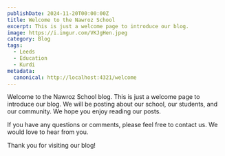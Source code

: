 ```yaml
---
publishDate: 2024-11-20T00:00:00Z
title: Welcome to the Nawroz School
excerpt: This is just a welcome page to introduce our blog.
image: https://i.imgur.com/VKJgHen.jpeg
category: Blog
tags:
  - Leeds
  - Education
  - Kurdi
metadata:
  canonical: http://localhost:4321/welcome
---
```


Welcome to the Nawroz School blog. This is just a welcome page to introduce our blog. We will be posting about our school, our students, and our community. We hope you enjoy reading our posts.

If you have any questions or comments, please feel free to contact us. We would love to hear from you.

Thank you for visiting our blog!
